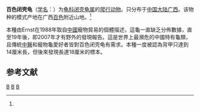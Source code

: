 {{Speciesbox 
| taxon = Cuora mccordi
| status = CR |  status_system = iucn2.3
| status_ref = <ref name=iucn>{{IUCN2010|version=2010.3| assessors = Asian Turtle Trade Working Group |  year = 2000 | id = 5961 | title = Cuora mccordi |downloaded =  2010-10-27}}</ref>
| image = Mccordi3.jpg
| image_caption = 
| binomial_authority = (Ernst, 1988)<ref name='id4339'>{{cite web| url =http://www.bioinfo.cn/db05/BjdwSpecies.php?action=view&id=4339| title =百色闭壳龟| work =《中国动物物种编目数据库》| publisher =中国科学院微生物研究所| author =中国科学院动物研究所| accessdate =2009-04-11| deadurl =yes| archiveurl =https://web.archive.org/web/20160305004442/http://www.bioinfo.cn/db05/BjdwSpecies.php?action=view&id=4339| archivedate =2016年3月5日| df =}}</ref>
}}

'''百色闭壳龟'''（[[学名|学名]]：{{lang|la|''Cuora mccordi''}}）为[[龟科|龟科]][[闭壳龟属|闭壳龟属]]的[[爬行动物|爬行动物]]。只分布于[[中国大陆|中国大陆]][[广西|广西]]。该物种的模式产地在广西[[百色|百色]]附近山地。<ref name='id4339'/>

本種由Ernst在1988年取自[[中國|中國]]寵物貿易的個體描述，這龜一直缺乏分佈數據，直至19年後，即2007年才有野外的發現報告。這是世界上最瀕危的中國特有龜類，且傳統[[中醫|中醫]]和寵物龜愛好者皆對百色闭壳龟有需求。本種一度被認為背甲只達到14厘米長，但後來發現長達18厘米的標本。

== 参考文献 ==
{{reflist}}

{{commons|Cuora  mccordi}}
{{Taxonbar|from=Q301454}}

[[Category:闭壳龟属|B]]
[[Category:中國特有爬行動物|B]]
[[Category:1988年描述的动物|B]]